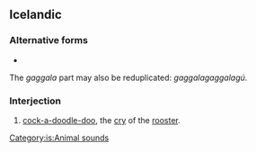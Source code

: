 ==Icelandic==

===Alternative forms===
* {{l|is|gaggalagó}}

The ''gaggala'' part may also be reduplicated: ''gaggalagaggalagú''.

===Interjection===
{{head|is|interjection}}

# [[cock-a-doodle-doo]], the [[cry]] of the [[rooster]].

[[Category:is:Animal sounds]]